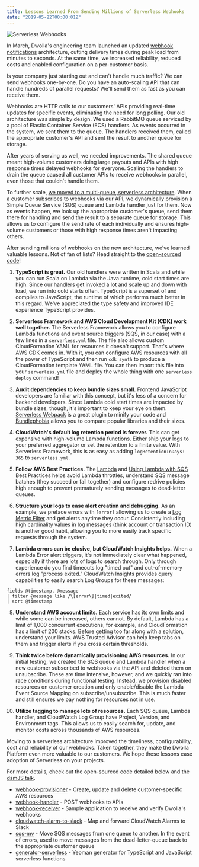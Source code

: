 ```yaml
---
title: Lessons Learned From Sending Millions of Serverless Webhooks
date: "2019-05-22T00:00:01Z"
---
```


![Serverless Webhooks](../assets/serverless-webhooks.png)

In March, Dwolla's engineering team launched an updated [webhook notifications](https://developers.dwolla.com/guides/webhooks/) architecture, cutting delivery times during peak load from minutes to seconds. At the same time, we increased reliability, reduced costs and enabled configuration on a per-customer basis.

Is your company just starting out and can't handle much traffic? We can send webhooks one-by-one. Do you have an auto-scaling API that can handle hundreds of parallel requests? We'll send them as fast as you can receive them.

Webhooks  are HTTP calls to our customers' APIs providing real-time updates for specific events, eliminating the need for long polling. Our old architecture was simple by design. We used a RabbitMQ queue serviced by a pool of Elastic Container Service (ECS) handlers. As events occurred in the system, we sent them to the queue. The handlers received them, called the appropriate customer's API and sent the result to another queue for storage.

After years of serving us well, we needed improvements. The shared queue meant high-volume customers doing large payouts and APIs with high response times delayed webhooks for everyone. Scaling the handlers to drain the queue caused all customer APIs to receive webhooks in parallel, even those that couldn't handle them.

To further scale, [we moved to a multi-queue, serverless architecture](https://discuss.dwolla.com/t/webhook-improvements-a-deeper-dive/5161). When a customer subscribes to webhooks via our API, we dynamically provision a Simple Queue Service (SQS) queue and Lambda handler just for them. Now as events happen, we look up the appropriate customer's queue, send them there for handling and send the result to a separate queue for storage. This allows us to configure the send rate of each individually and ensures high-volume customers or those with high response times aren't impacting others.

After sending millions of webhooks on the new architecture, we've learned valuable lessons. Not of fan of lists? Head straight to the [open-sourced code](https://github.com/search?q=topic%3Awebhooks+org%3ADwolla&type=Repositories)!

1. **TypeScript is great.** Our old handlers were written in Scala and while you can run Scala on Lambda via the Java runtime, cold start times are high. Since our handlers get invoked a lot and scale up and down with load, we run into cold starts often. TypeScript is a superset of and compiles to JavaScript, the runtime of which performs much better in this regard. We've appreciated the type safety and improved IDE experience TypeScript provides.

2. **Serverless Framework and AWS Cloud Development Kit (CDK) work well together.** The Serverless Framework allows you to configure Lambda functions and event source triggers (SQS, in our case) with a few lines in a `serverless.yml` file. The file also allows custom CloudFormation YAML for resources it doesn't support. That's where AWS CDK comes in. With it, you can configure AWS resources with all the power of TypeScript and then run `cdk synth` to produce a CloudFormation template YAML file. You can then import this file into your `serverless.yml` file and deploy the whole thing with one `serverless deploy` command!

3. **Audit dependencies to keep bundle sizes small.** Frontend JavaScript developers are familiar with this concept, but it's less of a concern for backend developers. Since Lambda cold start times are impacted by bundle sizes, though, it's important to keep your eye on them. [Serverless Webpack](https://github.com/serverless-heaven/serverless-webpack) is a great plugin to minify your code and [Bundlephobia](https://bundlephobia.com/) allows you to compare popular libraries and their sizes.

4. **CloudWatch's default log retention period is forever.** This can get expensive with high-volume Lambda functions. Either ship your logs to your preferred aggregator or set the retention to a finite value. With Serverless Framework, this is as easy as adding `logRetentionInDays: 365` to `serverless.yml`.

5. **Follow AWS Best Practices.** The [Lambda](https://docs.aws.amazon.com/lambda/latest/dg/best-practices.html) and [Using Lambda with SQS](https://docs.aws.amazon.com/lambda/latest/dg/with-sqs.html) Best Practices helps avoid Lambda throttles, understand SQS message batches (they succeed or fail together) and configure redrive policies high enough to prevent prematurely sending messages to dead-letter queues.

6. **Structure your logs to ease alert creation and debugging.** As an example, we preface errors with `[error]` allowing us to create a [Log Metric Filter](https://docs.aws.amazon.com/AmazonCloudWatch/latest/logs/FilterAndPatternSyntax.html) and get alerts anytime they occur. Consistently including high cardinality values in log messages (think account or transaction ID) is another good habit, allowing you to more easily track specific requests through the system.

7. **Lambda errors can be elusive, but CloudWatch Insights helps.** When a Lambda Error alert triggers, it's not immediately clear what happened, especially if there are lots of logs to search through. Only through experience do you find timeouts log "timed out" and out-of-memory errors log "process exited." CloudWatch Insights provides query capabilities to easily search Log Groups for these messages:

```
fields @timestamp, @message
| filter @message like /\[error\]|timed|exited/
| sort @timestamp
```

8. **Understand AWS account limits.** Each service has its own limits and while some can be increased, others cannot. By default, Lambda has a limit of 1,000 concurrent executions, for example, and CloudFormation has a limit of 200 stacks. Before getting too far along with a solution, understand your limits. AWS Trusted Advisor can help keep tabs on them and trigger alerts if you cross certain thresholds.

9. **Think twice before dynamically provisioning AWS resources.** In our initial testing, we created the SQS queue and Lambda handler when a new customer subscribed to webhooks via the API and deleted them on unsubscribe. These are time intensive, however, and we quickly ran into race conditions during functional testing. Instead, we provision disabled resources on customer creation and only enable/disable the Lambda Event Source Mapping on subscribe/unsubscribe. This is much faster and still ensures we pay nothing for resources not in use.

10. **Utilize tagging to manage lots of resources.** Each SQS queue, Lambda handler, and CloudWatch Log Group have Project, Version, and Environment tags. This allows us to easily search for, update, and monitor costs across thousands of AWS resources.

Moving to a serverless architecture improved the timeliness, configurability, cost and reliability of our webhooks. Taken together, they make the Dwolla Platform even more valuable to our customers. We hope these lessons ease adoption of Serverless on your projects.

For more details, check out the open-sourced code detailed below and the [dsmJS talk](../serverless-webhooks-dsmjs-talk).

- [webhook-provisioner](https://github.com/Dwolla/webhook-provisioner) - Create, update and delete customer-specific AWS resources
- [webhook-handler](https://github.com/dwolla/webhook-handler) - POST webhooks to APIs
- [webhook-receiver](https://github.com/dwolla/webhook-receiver) - Sample application to receive and verify Dwolla's webhooks
- [cloudwatch-alarm-to-slack](https://github.com/dwolla/cloudwatch-alarm-to-slack) - Map and forward CloudWatch Alarms to Slack
- [sqs-mv](https://github.com/dwolla/sqs-mv) - Move SQS messages from one queue to another. In the event of errors, used to move messages from the dead-letter-queue back to the appropriate customer queue
- [generator-serverless](https://github.com/therockstorm/generator-serverless) - Yeoman generator for TypeScript and JavaScript serverless functions
